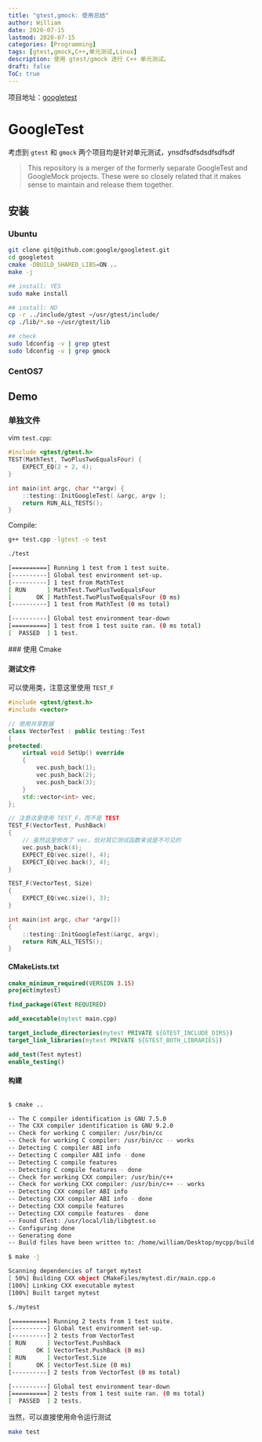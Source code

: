 ```yaml
---
title: "gtest,gmock: 使用总结"
author: William
date: 2020-07-15
lastmod: 2020-07-15
categories: [Programming]
tags: [gtest,gmock,C++,单元测试,Linux]
description: 使用 gtest/gmock 进行 C++ 单元测试。
draft: false
ToC: true
---
```


项目地址：[googletest](https://github.com/google/googletest)

# GoogleTest

考虑到 `gtest` 和 `gmock` 两个项目均是针对单元测试，ynsdfsdfsdsdfsdfsdf

> This repository is a merger of the formerly separate GoogleTest and GoogleMock projects. These were so closely related that it makes sense to maintain and release them together.

## 安装

### Ubuntu

```bash
git clone git@github.com:google/googletest.git
cd googletest
cmake -DBUILD_SHARED_LIBS=ON ..
make -j

## install: YES
sudo make install

## install: NO
cp -r ../include/gtest ~/usr/gtest/include/
cp ./lib/*.so ~/usr/gtest/lib

## check
sudo ldconfig -v | grep gtest
sudo ldconfig -v | grep gmock
```

### CentOS7

## Demo

### 单独文件

vim `test.cpp`:

```C++
#include <gtest/gtest.h>
TEST(MathTest, TwoPlusTwoEqualsFour) {
    EXPECT_EQ(2 + 2, 4);
}

int main(int argc, char **argv) {
    ::testing::InitGoogleTest( &argc, argv );
    return RUN_ALL_TESTS();
}
```

Compile:

```bash
g++ test.cpp -lgtest -o test

./test

[==========] Running 1 test from 1 test suite.
[----------] Global test environment set-up.
[----------] 1 test from MathTest
[ RUN      ] MathTest.TwoPlusTwoEqualsFour
[       OK ] MathTest.TwoPlusTwoEqualsFour (0 ms)
[----------] 1 test from MathTest (0 ms total)

[----------] Global test environment tear-down
[==========] 1 test from 1 test suite ran. (0 ms total)
[  PASSED  ] 1 test.
```

 ### 使用 Cmake

#### 测试文件

可以使用类，注意这里使用 `TEST_F`

```c++
#include <gtest/gtest.h>
#include <vector>

// 使用共享数据
class VectorTest : public testing::Test
{
protected:
    virtual void SetUp() override
    {
        vec.push_back(1);
        vec.push_back(2);
        vec.push_back(3);
    }
    std::vector<int> vec;
};

// 注意这里使用 TEST_F，而不是 TEST
TEST_F(VectorTest, PushBack)
{
    // 虽然这里修改了 vec，但对其它测试函数来说是不可见的
    vec.push_back(4);
    EXPECT_EQ(vec.size(), 4);
    EXPECT_EQ(vec.back(), 4);
}

TEST_F(VectorTest, Size)
{
    EXPECT_EQ(vec.size(), 3);
}

int main(int argc, char *argv[])
{
    ::testing::InitGoogleTest(&argc, argv);
    return RUN_ALL_TESTS();
}
```

#### CMakeLists.txt

```cmake
cmake_minimum_required(VERSION 3.15)
project(mytest)

find_package(GTest REQUIRED)

add_executable(mytest main.cpp)

target_include_directories(mytest PRIVATE ${GTEST_INCLUDE_DIRS})
target_link_libraries(mytest PRIVATE ${GTEST_BOTH_LIBRARIES})

add_test(Test mytest)
enable_testing()
```

#### 构建

```bash

$ cmake ..

-- The C compiler identification is GNU 7.5.0
-- The CXX compiler identification is GNU 9.2.0
-- Check for working C compiler: /usr/bin/cc
-- Check for working C compiler: /usr/bin/cc -- works
-- Detecting C compiler ABI info
-- Detecting C compiler ABI info - done
-- Detecting C compile features
-- Detecting C compile features - done
-- Check for working CXX compiler: /usr/bin/c++
-- Check for working CXX compiler: /usr/bin/c++ -- works
-- Detecting CXX compiler ABI info
-- Detecting CXX compiler ABI info - done
-- Detecting CXX compile features
-- Detecting CXX compile features - done
-- Found GTest: /usr/local/lib/libgtest.so
-- Configuring done
-- Generating done
-- Build files have been written to: /home/william/Desktop/mycpp/build

$ make -j

Scanning dependencies of target mytest
[ 50%] Building CXX object CMakeFiles/mytest.dir/main.cpp.o
[100%] Linking CXX executable mytest
[100%] Built target mytest

$./mytest

[==========] Running 2 tests from 1 test suite.
[----------] Global test environment set-up.
[----------] 2 tests from VectorTest
[ RUN      ] VectorTest.PushBack
[       OK ] VectorTest.PushBack (0 ms)
[ RUN      ] VectorTest.Size
[       OK ] VectorTest.Size (0 ms)
[----------] 2 tests from VectorTest (0 ms total)

[----------] Global test environment tear-down
[==========] 2 tests from 1 test suite ran. (0 ms total)
[  PASSED  ] 2 tests.
```

当然，可以直接使用命令运行测试

```bash
make test
```

